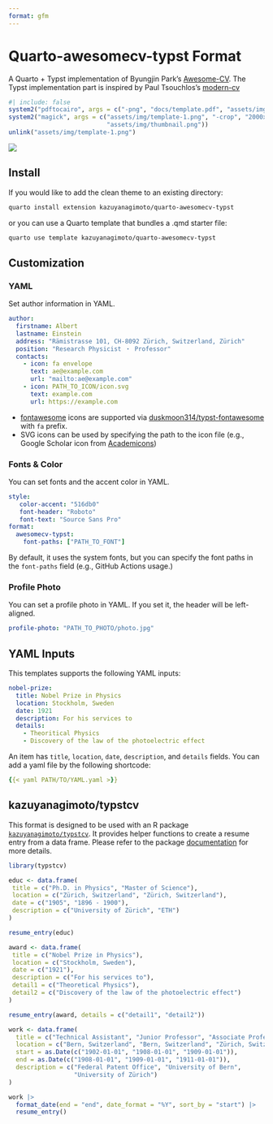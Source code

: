 ```yaml
---
format: gfm
---
```


# Quarto-awesomecv-typst Format

A Quarto + Typst implementation of Byungjin Park’s [Awesome-CV](https://github.com/posquit0/Awesome-CV).
The Typst implementation part is inspired by Paul Tsouchlos’s [modern-cv](https://typst.app/universe/package/modern-cv/)

```r
#| include: false
system2("pdftocairo", args = c("-png", "docs/template.pdf", "assets/img/template"))
system2("magick", args = c("assets/img/template-1.png", "-crop", "2000x600+0+0",
                           "assets/img/thumbnail.png"))
unlink("assets/img/template-1.png")
```

[![](assets/img/thumbnail.png)](https://kazuyanagimoto.com/quarto-awesomecv-typst/template.pdf)

## Install

If you would like to add the clean theme to an existing directory:

```.bash
quarto install extension kazuyanagimoto/quarto-awesomecv-typst
```

or you can use a Quarto template that bundles a .qmd starter file:

```.bash
quarto use template kazuyanagimoto/quarto-awesomecv-typst
```

## Customization

### YAML

Set author information in YAML.

```yaml
author:
  firstname: Albert
  lastname: Einstein
  address: "Rämistrasse 101, CH-8092 Zürich, Switzerland, Zürich"
  position: "Research Physicist ・ Professor"
  contacts:
    - icon: fa envelope
      text: ae@example.com
      url: "mailto:ae@example.com"
    - icon: PATH_TO_ICON/icon.svg
      text: example.com
      url: https://example.com
```

- [fontawesome](https://fontawesome.com/search?m=free&o=r) icons are supported
via [duskmoon314/typst-fontawesome](https://github.com/duskmoon314/typst-fontawesome) with `fa` prefix.
- SVG icons can be used by specifying the path to the icon file (e.g., Google Scholar icon from [Academicons](https://jpswalsh.github.io/academicons/))

### Fonts & Color

You can set fonts and the accent color in YAML.

```yaml
style:
   color-accent: "516db0"
   font-header: "Roboto"
   font-text: "Source Sans Pro"
format:
  awesomecv-typst:
    font-paths: ["PATH_TO_FONT"]
```

By default, it uses the system fonts, but you can specify the font paths in the `font-paths` field (e.g., GitHub Actions usage.)

### Profile Photo

You can set a profile photo in YAML.
If you set it, the header will be left-aligned.

```yaml
profile-photo: "PATH_TO_PHOTO/photo.jpg"
```

## YAML Inputs

This templates supports the following YAML inputs:

```yaml
nobel-prize:
  title: Nobel Prize in Physics
  location: Stockholm, Sweden
  date: 1921
  description: For his services to
  details:
    - Theoritical Physics
    - Discovery of the law of the photoelectric effect
```

An item has `title`, `location`, `date`, `description`, and `details` fields.
You can add a yaml file by the following shortcode:

```yaml
{{< yaml PATH/TO/YAML.yaml >}}
```

## kazuyanagimoto/typstcv

This format is designed to be used with an R package [`kazuyanagimoto/typstcv`](http://kazuyanagimoto.com/typstcv/).
It provides helper functions to create a resume entry from a data frame.
Please refer to the package [documentation](http://kazuyanagimoto.com/typstcv/) for more details.

```r
library(typstcv)

educ <- data.frame(
 title = c("Ph.D. in Physics", "Master of Science"),
 location = c("Zürich, Switzerland", "Zürich, Switzerland"),
 date = c("1905", "1896 - 1900"),
 description = c("University of Zürich", "ETH")
)

resume_entry(educ)
```

```r
award <- data.frame(
 title = c("Nobel Prize in Physics"),
 location = c("Stockholm, Sweden"),
 date = c("1921"),
 description = c("For his services to"),
 detail1 = c("Theoretical Physics"),
 detail2 = c("Discovery of the law of the photoelectric effect")
)

resume_entry(award, details = c("detail1", "detail2"))
```

```r
work <- data.frame(
  title = c("Technical Assistant", "Junior Professor", "Associate Professor"),
  location = c("Bern, Switzerland", "Bern, Switzerland", "Zürich, Switzerland"),
  start = as.Date(c("1902-01-01", "1908-01-01", "1909-01-01")),
  end = as.Date(c("1908-01-01", "1909-01-01", "1911-01-01")),
  description = c("Federal Patent Office", "University of Bern",
                  "University of Zürich")
)

work |>
  format_date(end = "end", date_format = "%Y", sort_by = "start") |>
  resume_entry()
```